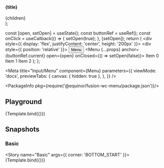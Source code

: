 
  <section>
    <h4>{title}</h4>
    <div style={{ position: 'relative' }}>{children}</div>
  </section>
);

  const [open, setOpen] = useState();
  const buttonRef = useRef();
  const onClick = useCallback(() => {
    setOpen(true);
  }, [setOpen]);
  return (
    <div style={{ display: 'flex', justifyContent: 'center', height: '200px' }}>
      <div style={{ position: 'relative' }}>
        <Button ref={buttonRef} onClick={onClick}>
          Menu
        </Button>
        <Menu {...props} anchor={buttonRef.current} open={open} onClosed={() => setOpen(false)}>
          <fwc-list-item>Item 0</fwc-list-item>
          <fwc-list-item>Item 1</fwc-list-item>
          <fwc-list-item>Item 2</fwc-list-item>
        </Menu>
      </div>
    </div>
  );
};

<Meta
  title="Input/Menu"
  component={Menu}
  parameters={{
    viewMode: 'docs',
    previewTabs: {
      canvas: { hidden: true },
    },
  }}
/>

<PackageInfo pkg={require('@equinor/fusion-wc-menu/package.json')}/>

<Description markdown={readme} />

## Playground

<Canvas>
  <Story name="Default" parameters={{ chromatic: { disableSnapshot: true } }}>
    {Template.bind({})}
  </Story>
</Canvas>

<ArgsTable story="Default" />

## Snapshots

### Basic

<Story name="Basic" args={{ corner: 'BOTTOM_START' }}>
  {Template.bind({})}
</Story>
